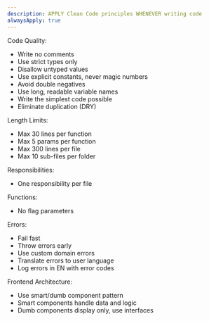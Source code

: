 ```yaml
---
description: APPLY Clean Code principles WHENEVER writing code
alwaysApply: true
---
```


Code Quality:
- Write no comments
- Use strict types only
- Disallow untyped values
- Use explicit constants, never magic numbers
- Avoid double negatives
- Use long, readable variable names
- Write the simplest code possible
- Eliminate duplication (DRY)

Length Limits:
- Max 30 lines per function
- Max 5 params per function
- Max 300 lines per file
- Max 10 sub-files per folder

Responsibilities:
- One responsibility per file

Functions:
- No flag parameters

Errors:
- Fail fast
- Throw errors early
- Use custom domain errors
- Translate errors to user language
- Log errors in EN with error codes

Frontend Architecture:
- Use smart/dumb component pattern
- Smart components handle data and logic
- Dumb components display only, use interfaces
